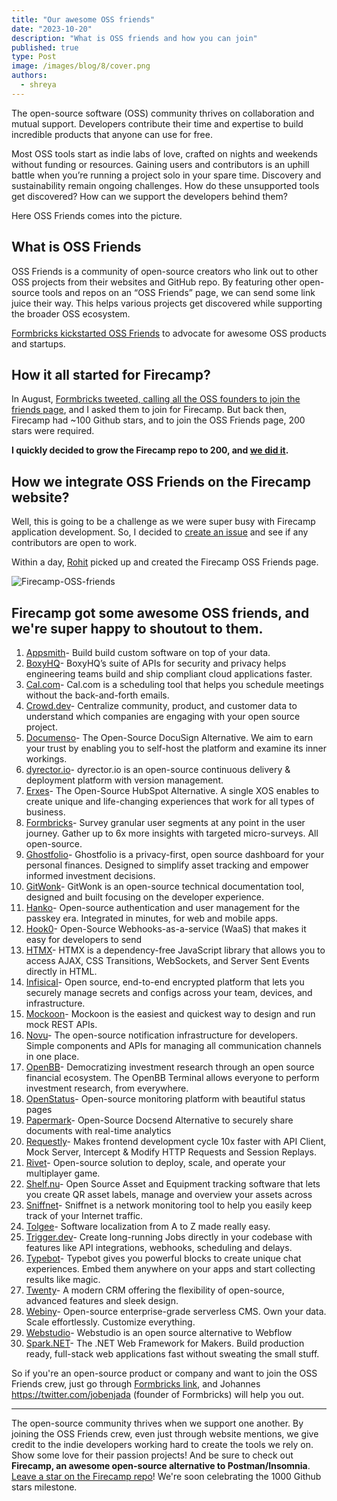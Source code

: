 ```yaml
---
title: "Our awesome OSS friends"
date: "2023-10-20"
description: "What is OSS friends and how you can join"
published: true
type: Post
image: /images/blog/8/cover.png
authors:
  - shreya
---
```


The open-source software (OSS) community thrives on collaboration and mutual support. Developers contribute their time and expertise to build incredible products that anyone can use for free.

Most OSS tools start as indie labs of love, crafted on nights and weekends without funding or resources. Gaining users and contributors is an uphill battle when you’re running a project solo in your spare time. Discovery and sustainability remain ongoing challenges. How do these unsupported tools get discovered? How can we support the developers behind them?

Here OSS Friends comes into the picture.

## What is OSS Friends

OSS Friends is a community of open-source creators who link out to other OSS projects from their websites and GitHub repo. By featuring other open-source tools and repos on an “OSS Friends” page, we can send some link juice their way. This helps various projects get discovered while supporting the broader OSS ecosystem.

[Formbricks kickstarted OSS Friends](https://formbricks.com/clhys1p9r001cpr0hu65rwh17) to advocate for awesome OSS products and startups.

## How it all started for Firecamp?

In August, [Formbricks tweeted, calling all the OSS founders to join the friends page](https://x.com/shreya_gr/status/1692203339268903194?s=20), and I asked them to join for Firecamp. But back then, Firecamp had ~100 Github stars, and to join the OSS Friends page, 200 stars were required.

**I quickly decided to grow the Firecamp repo to 200, and [we did it](https://twitter.com/burcs/status/1696693410168496595?s=2).**

## How we integrate OSS Friends on the Firecamp website?

Well, this is going to be a challenge as we were super busy with Firecamp application development. So, I decided to [create an issue](https://github.com/firecamp-dev/website/issues/7) and see if any contributors are open to work.

Within a day, [Rohit](https://twitter.com/rohitmo62534745) picked up and created the Firecamp OSS Friends page.


![Firecamp-OSS-friends](/images/blog/8/Firecamp-OSS-friends.png)


## Firecamp got some awesome OSS friends, and we're super happy to shoutout to them.

1. [Appsmith](https://www.appsmith.com/)- Build build custom software on top of your data.
2. [BoxyHQ](https://boxyhq.com/)- BoxyHQ’s suite of APIs for security and privacy helps engineering teams build and ship compliant cloud applications faster.
3. [Cal.com](https://cal.com/)- Cal.com is a scheduling tool that helps you schedule meetings without the back-and-forth emails.
4. [Crowd.dev](https://www.crowd.dev/)- Centralize community, product, and customer data to understand which companies are engaging with your open source project.
5. [Documenso](https://documenso.com/)- The Open-Source DocuSign Alternative. We aim to earn your trust by enabling you to self-host the platform and examine its inner workings.
6. [dyrector.io](https://dyrector.io/)- dyrector.io is an open-source continuous delivery & deployment platform with version management.
7. [Erxes](https://erxes.io/)- The Open-Source HubSpot Alternative. A single XOS enables to create unique and life-changing experiences that work for all types of business.
8. [Formbricks](https://formbricks.com/)- Survey granular user segments at any point in the user journey. Gather up to 6x more insights with targeted micro-surveys. All open-source.
9. [Ghostfolio](https://ghostfol.io/)- Ghostfolio is a privacy-first, open source dashboard for your personal finances. Designed to simplify asset tracking and empower informed investment decisions.
10. [GitWonk](https://gitwonk.com/)- GitWonk is an open-source technical documentation tool, designed and built focusing on the developer experience.
11. [Hanko](https://www.hanko.io/)- Open-source authentication and user management for the passkey era. Integrated in minutes, for web and mobile apps.
12. [Hook0](https://www.hook0.com/)- Open-Source Webhooks-as-a-service (WaaS) that makes it easy for developers to send
13. [HTMX](https://htmx.org/)- HTMX is a dependency-free JavaScript library that allows you to access AJAX, CSS Transitions, WebSockets, and Server Sent Events directly in HTML.
14. [Infisical](https://infisical.com/)- Open source, end-to-end encrypted platform that lets you securely manage secrets and configs across your team, devices, and infrastructure.
15. [Mockoon](https://mockoon.com/)- Mockoon is the easiest and quickest way to design and run mock REST APIs.
16. [Novu](https://novu.co/)- The open-source notification infrastructure for developers. Simple components and APIs for managing all communication channels in one place.
17. [OpenBB](https://openbb.co/)- Democratizing investment research through an open source financial ecosystem. The OpenBB Terminal allows everyone to perform investment research, from everywhere.
18. [OpenStatus](https://www.openstatus.dev/)- Open-source monitoring platform with beautiful status pages
19. [Papermark](https://www.papermark.io/)- Open-Source Docsend Alternative to securely share documents with real-time analytics
20. [Requestly](https://requestly.io/)- Makes frontend development cycle 10x faster with API Client, Mock Server, Intercept & Modify HTTP Requests and Session Replays.
21. [Rivet](https://rivet.gg/)- Open-source solution to deploy, scale, and operate your multiplayer game.
22. [Shelf.nu](https://www.shelf.nu/)- Open Source Asset and Equipment tracking software that lets you create QR asset labels, manage and overview your assets across
23. [Sniffnet](https://www.sniffnet.net/)- Sniffnet is a network monitoring tool to help you easily keep track of your Internet traffic.
24. [Tolgee](https://tolgee.io/)- Software localization from A to Z made really easy.
25. [Trigger.dev](https://trigger.dev/)- Create long-running Jobs directly in your codebase with features like API integrations, webhooks, scheduling and delays.
26. [Typebot](https://typebot.io/)- Typebot gives you powerful blocks to create unique chat experiences. Embed them anywhere on your apps and start collecting results like magic.
27. [Twenty](https://twenty.com/)- A modern CRM offering the flexibility of open-source, advanced features and sleek design.
28. [Webiny](https://www.webiny.com/)- Open-source enterprise-grade serverless CMS. Own your data. Scale effortlessly. Customize everything.
29. [Webstudio](https://webstudio.is/)- Webstudio is an open source alternative to Webflow
30. [Spark.NET](https://spark-framework.net/)- The .NET Web Framework for Makers. Build production ready, full-stack web applications fast without sweating the small stuff.

So if you're an open-source product or company and want to join the OSS Friends crew, just go through [Formbricks link](https://app.formbricks.com/s/clhys1p9r001cpr0hu65rwh17), and Johannes https://twitter.com/jobenjada (founder of Formbricks) will help you out.

-------

The open-source community thrives when we support one another. By joining the OSS Friends crew, even just through website mentions, we give credit to the indie developers working hard to create the tools we rely on. Show some love for their passion projects! And be sure to check out **Firecamp, an awesome open-source alternative to Postman/Insomnia**. [Leave a star on the Firecamp repo](https://github.com/firecamp-dev/firecamp)! We're soon celebrating the 1000 Github stars milestone.




